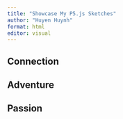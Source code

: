 ```yaml
---
title: "Showcase My P5.js Sketches"
author: "Huyen Huynh"
format: html
editor: visual
---
```



## Connection
```{=html}

<link rel="stylesheet" href="style.css">
<script src="https://cdnjs.cloudflare.com/ajax/libs/p5.js/1.9.0/p5.js"></script>
<script src="https://cdnjs.cloudflare.com/ajax/libs/p5.js/1.9.0/addons/p5.sound.min.js"></script>
<div id="connection-container"></div>
<script src="connection/connection.js"></script>
```

## Adventure
```{=html}

<link rel="stylesheet" href="style.css">
<script src="https://cdnjs.cloudflare.com/ajax/libs/p5.js/1.9.0/p5.js"></script>
<script src="https://cdnjs.cloudflare.com/ajax/libs/p5.js/1.9.0/addons/p5.sound.min.js"></script>
<div id="adventure-container"></div>
<script src="adventure/adventure.js"></script>
```

## Passion
```{=html}

<link rel="stylesheet" href="style.css">
<script src="https://cdnjs.cloudflare.com/ajax/libs/p5.js/1.9.0/p5.js"></script>
<script src="https://cdnjs.cloudflare.com/ajax/libs/p5.js/1.9.0/addons/p5.sound.min.js"></script>
<div id="passion-container"></div>
<script src="passion/passion.js"></script>
```